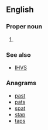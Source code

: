 ==English==

===Proper noun===
{{en-proper noun}}

# {{context|transport|lang=en}} {{acronym of|{{w|Advanced Public Transportation Systems}}|lang=en}}

===See also===
* [[IHVS]]

===Anagrams===
* [[past#English|past]]
* [[pats#English|pats]]
* [[spat#English|spat]]
* [[stap#English|stap]]
* [[taps#English|taps]]